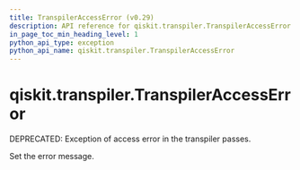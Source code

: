 ```yaml
---
title: TranspilerAccessError (v0.29)
description: API reference for qiskit.transpiler.TranspilerAccessError in qiskit v0.29
in_page_toc_min_heading_level: 1
python_api_type: exception
python_api_name: qiskit.transpiler.TranspilerAccessError
---
```


<span id="qiskit-transpiler-transpileraccesserror" />

# qiskit.transpiler.TranspilerAccessError

<Class id="qiskit.transpiler.TranspilerAccessError" isDedicatedPage={true} github="https://github.com/qiskit/qiskit/tree/stable/0.18/qiskit/transpiler/exceptions.py" signature="TranspilerAccessError(*message)" modifiers="exception">
  DEPRECATED: Exception of access error in the transpiler passes.

  Set the error message.
</Class>

